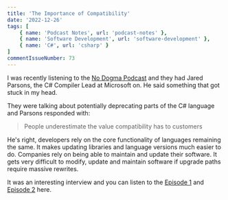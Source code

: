 ```yaml
---
title: 'The Importance of Compatibility'
date: '2022-12-26'
tags: [
    { name: 'Podcast Notes', url: 'podcast-notes' },
    { name: 'Software Development', url: 'software-development' },
    { name: 'C#', url: 'csharp' }
]
commentIssueNumber: 73
---
```


I was recently listening to the [No Dogma Podcast](https://nodogmapodcast.bryanhogan.net/) and they had Jared Parsons, the C# Compiler Lead at Microsoft  on. He said something that got stuck in my head.

They were talking about potentially deprecating parts of the C# language and Parsons responded with:

> People underestimate the value compatibility has to customers

He's right, developers rely on the core functionality of languages remaining the same. It makes updating libraries and language versions much easier to do. Companies rely on being able to maintain and update their software. It gets very difficult to modify, update and maintain software if upgrade paths require massive rewrites.

It was an interesting interview and you can listen to the [Episode 1](https://nodogmapodcast.bryanhogan.net/163-jared-parsons-the-c-compiler-part-1/) and [Episode 2](https://nodogmapodcast.bryanhogan.net/164-jared-parsons-the-c-compiler-part-2/) here.